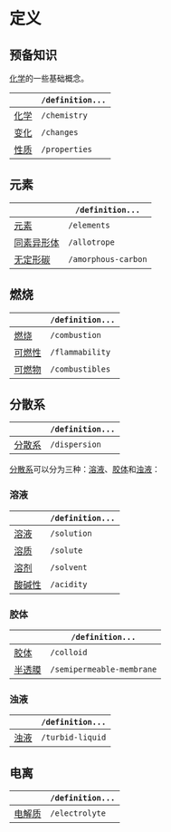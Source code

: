 # 定义

## 预备知识

[化学](/definition/chemistry)的一些基础概念。

|                                              | `/definition...`          |
| -------------------------------------------- | ------------------------- |
| [化学](/definition/chemistry)                | `/chemistry`              |
| [变化](/definition/changes)                  | `/changes`                |
| [性质](/definition/properties)               | `/properties`             |

## 元素

|                                              | `/definition...`          |
| -------------------------------------------- | ------------------------- |
| [元素](/definition/elements)            | `/elements`               |
| [同素异形体](/definition/allotrope)          | `/allotrope`              |
| [无定形碳](/definition/amorphous-carbon)     | `/amorphous-carbon`       |

## 燃烧

|                                              | `/definition...`          |
| -------------------------------------------- | ------------------------- |
| [燃烧](/definition/combustion)               | `/combustion`             |
| [可燃性](/definition/flammability)           | `/flammability`           |
| [可燃物](/definition/combustibles)           | `/combustibles`           |

## 分散系

|                                              | `/definition...`          |
| -------------------------------------------- | ------------------------- |
| [分散系](/definition/dispersion)             | `/dispersion`             |

[分散系](/definition/dispersion)可以分为三种：[溶液](/definition/solution)、[胶体](/definition/colloid)和[浊液](/definition/turbid-liquid)：

### 溶液

|                                              | `/definition...`          |
| -------------------------------------------- | ------------------------- |
| [溶液](/definition/solution)                 | `/solution`               |
| [溶质](/definition/solute)                   | `/solute`                 |
| [溶剂](/definition/solvent)                  | `/solvent`                |
| [酸碱性](/definition/acidity)                | `/acidity`                |

### 胶体

|                                              | `/definition...`          |
| -------------------------------------------- | ------------------------- |
| [胶体](/definition/colloid)                  | `/colloid`                |
| [半透膜](/definition/semipermeable-membrane) | `/semipermeable-membrane` |

### 浊液

|                                              | `/definition...`          |
| -------------------------------------------- | ------------------------- |
| [浊液](/definition/turbid-liquid)       | `/turbid-liquid`          |

## 电离

|                                              | `/definition...`          |
| -------------------------------------------- | ------------------------- |
| [电解质](/definition/electrolyte)       | `/electrolyte`            |
